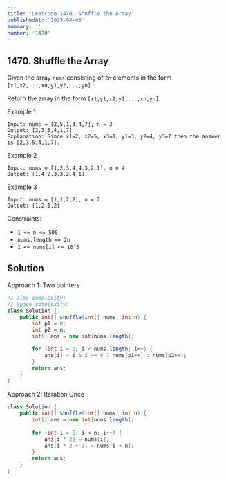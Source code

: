 ```yaml
---
title: 'Leetcode 1470. Shuffle the Array'
publishedAt: '2025-04-03'
summary: ''
number: '1470'
---
```


## 1470. Shuffle the Array

Given the array `nums` consisting of `2n` elements in the form `[x1,x2,...,xn,y1,y2,...,yn]`.

Return the array in the form `[x1,y1,x2,y2,...,xn,yn]`.


Example 1
`````
Input: nums = [2,5,1,3,4,7], n = 3
Output: [2,3,5,4,1,7] 
Explanation: Since x1=2, x2=5, x3=1, y1=3, y2=4, y3=7 then the answer is [2,3,5,4,1,7].
`````

Example 2
`````
Input: nums = [1,2,3,4,4,3,2,1], n = 4
Output: [1,4,2,3,3,2,4,1]
`````

Example 3
`````
Input: nums = [1,1,2,2], n = 2
Output: [1,2,1,2]
`````


Constraints:

- `1 <= n <= 500`
- `nums.length == 2n`
- `1 <= nums[i] <= 10^3`


## Solution
Approach 1: Two pointers
````JAVA
// Time complexity:
// Space complexity:
class Solution {
    public int[] shuffle(int[] nums, int n) {
        int p1 = 0;
        int p2 = n;
        int[] ans = new int[nums.length];

        for (int i = 0; i < nums.length; i++) {
            ans[i] = i % 2 == 0 ? nums[p1++] : nums[p2++];
        }
        return ans;
    }
}
````

Approach 2: Iteration Once
````JAVA
class Solution {
    public int[] shuffle(int[] nums, int n) {
        int[] ans = new int[nums.length];
        
        for (int i = 0; i < n; i++) {
            ans[i * 2] = nums[i];
            ans[i * 2 + 1] = nums[i + n];
        }
        return ans;
    }
}
````